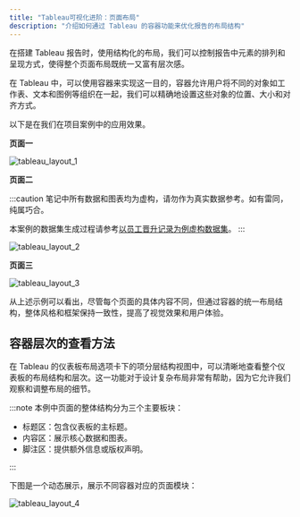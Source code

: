 ```yaml
---
title: "Tableau可视化进阶：页面布局"
description: "介绍如何通过 Tableau 的容器功能来优化报告的布局结构"
---
```



在搭建 Tableau 报告时，使用结构化的布局，我们可以控制报告中元素的排列和呈现方式，使得整个页面布局既统一又富有层次感。

在 Tableau 中，可以使用容器来实现这一目的，容器允许用户将不同的对象如工作表、文本和图例等组织在一起，我们可以精确地设置这些对象的位置、大小和对齐方式。

以下是在我们在项目案例中的应用效果。

**页面一**

![tableau_layout_1](/data-analysis-assets/tableau/tableau_layout_1.png)

**页面二**

:::caution
笔记中所有数据和图表均为虚构，请勿作为真实数据参考。如有雷同，纯属巧合。

本案例的数据集生成过程请参考[以员工晋升记录为例虚构数据集](../dataprocessing/fictional-promotion-dataset)。
:::

![tableau_layout_2](/data-analysis-assets/tableau/tableau_layout_2.png)

**页面三**

![tableau_layout_3](/data-analysis-assets/tableau/tableau_layout_3.png)

从上述示例可以看出，尽管每个页面的具体内容不同，但通过容器的统一布局结构，整体风格和框架保持一致性，提高了视觉效果和用户体验。

## 容器层次的查看方法

在 Tableau 的仪表板布局选项卡下的项分层结构视图中，可以清晰地查看整个仪表板的布局结构和层次。这一功能对于设计复杂布局非常有帮助，因为它允许我们观察和调整布局的细节。

:::note
本例中页面的整体结构分为三个主要板块：

- 标题区：包含仪表板的主标题。
- 内容区：展示核心数据和图表。
- 脚注区：提供额外信息或版权声明。

:::

下图是一个动态展示，展示不同容器对应的页面模块：

![tableau_layout_4](/data-analysis-assets/tableau/tableau_layout_4.gif)


